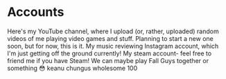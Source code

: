# Accounts

<ProjectCard title="YouTube" link="https://www.youtube.com/channel/UCi6VkPnL8sh_9wvu7ndDZig" bg="linear-gradient(to right, #D4145A 0%, #FBB03B 100%)">
Here's my YouTube channel, where I upload (or, rather, uploaded) random videos of me playing video games and stuff. Planning to start a new one soon, but for now, this is it.
</ProjectCard>

<ProjectCard title="Instagram" link="https://www.instagram.com/_rhythmik/" bg="linear-gradient(to right, #662D8C 0%, #ED1E79 100%)">
My music reviewing Instagram account, which I'm just getting off the ground currently! 
</ProjectCard>

<ProjectCard title="Steam" link="https://steamcommunity.com/id/smtcubes/" bg="linear-gradient(to right, #009245 0%, #FCEE21 100%)">
My steam account- feel free to friend me if you have Steam! We can maybe play Fall Guys together or something 😳
</ProjectCard>

<ProjectCard title="Reddit" link="https://www.reddit.com/user/SMTCubes" bg="linear-gradient(to right, #D585FF 0%, #00FFEE 100%)">
keanu chungus wholesome 100
</ProjectCard>
